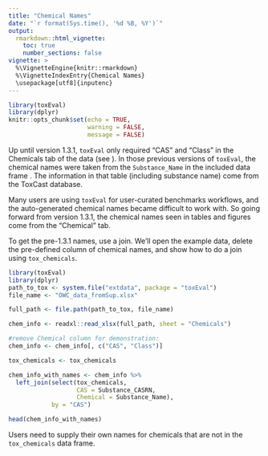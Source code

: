 ```yaml
---
title: "Chemical Names"
date: "`r format(Sys.time(), '%d %B, %Y')`"
output: 
  rmarkdown::html_vignette:
    toc: true
    number_sections: false
vignette: >
  %\VignetteEngine{knitr::rmarkdown}
  %\VignetteIndexEntry{Chemical Names}
  \usepackage[utf8]{inputenc}
---
```


```r
library(toxEval)
library(dplyr)
knitr::opts_chunk$set(echo = TRUE,
                      warning = FALSE,
                      message = FALSE)
```

Up until version 1.3.1, `toxEval` only required "CAS" and "Class" in the Chemicals tab of the data (see \code{vignette("PrepareData", package = "toxEval")}). In those previous versions of `toxEval`, the chemical names were taken from the `Substance_Name` in the included data frame \code{tox_chemicals}. The information in that table (including substance name) come from the ToxCast database.

Many users are using `toxEval` for user-curated benchmarks workflows, and the auto-generated chemical names became difficult to work with. So going forward from version 1.3.1, the chemical names seen in tables and figures come from the "Chemical" tab.

To get the pre-1.3.1 names, use a join. We'll open the example data, delete the pre-defined column of chemical names, and show how to do a join using `tox_chemicals`.

```r
library(toxEval)
library(dplyr)
path_to_tox <- system.file("extdata", package = "toxEval")
file_name <- "OWC_data_fromSup.xlsx"

full_path <- file.path(path_to_tox, file_name)

chem_info <- readxl::read_xlsx(full_path, sheet = "Chemicals")

#remove Chemical column for demonstration:
chem_info <- chem_info[, c("CAS", "Class")]

tox_chemicals <- tox_chemicals

chem_info_with_names <- chem_info %>%
  left_join(select(tox_chemicals,
                   CAS = Substance_CASRN,
                   Chemical = Substance_Name),
            by = "CAS")

head(chem_info_with_names)

```

Users need to supply their own names for chemicals that are not in the `tox_chemicals` data frame. 

